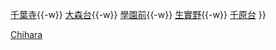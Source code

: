 {{鐵道路線
| 模板名稱 = 千原線
| 名稱 = [[File:Keisei Logo.svg|35px|京成電鐵|link=京成電鐵]] <small>[[京成電鐵]]</small> [[千原線]] [[File:Number prefix Keisei.svg|18px|KS]]
| 代表色 = #005AAA
| 車站列表 = （[[Template:千葉線|京成津田沼方向]] ←）[[千叶中央站|千葉中央]]{{-w}} [[千葉寺站|千葉寺]]{{-w}} [[大森台站|大森台]]{{-w}} [[學園前站 (千葉縣)|學園前]]{{-w}} [[生實野站|生實野]]{{-w}} [[千原台站|千原台]]
}}<noinclude>
[[Category:京成電鐵路線模板|Chihara]]
</noinclude>